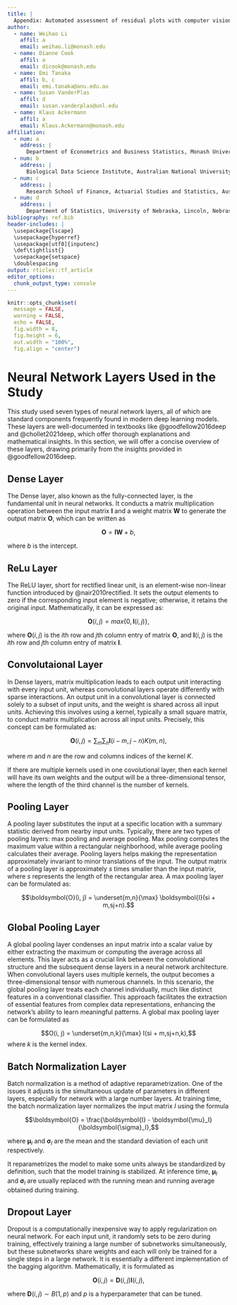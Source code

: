 ```yaml
---
title: |
  Appendix: Automated assessment of residual plots with computer vision models
author:
  - name: Weihao Li
    affil: a
    email: weihao.li@monash.edu
  - name: Dianne Cook
    affil: a
    email: dicook@monash.edu
  - name: Emi Tanaka
    affil: b, c
    email: emi.tanaka@anu.edu.au
  - name: Susan VanderPlas
    affil: d
    email: susan.vanderplas@unl.edu
  - name: Klaus Ackermann
    affil: a
    email: Klaus.Ackermann@monash.edu
affiliation:
  - num: a
    address: |
      Department of Econometrics and Business Statistics, Monash University, Clayton, VIC, Australia
  - num: b
    address: |
      Biological Data Science Institute, Australian National University, Acton, ACT, Australia
  - num: c
    address: |
      Research School of Finance, Actuarial Studies and Statistics, Australian National University, Acton, ACT, Australia
  - num: d
    address: |
      Department of Statistics, University of Nebraska, Lincoln, Nebraska, USA
bibliography: ref.bib
header-includes: |
  \usepackage{lscape}
  \usepackage{hyperref}
  \usepackage[utf8]{inputenc}
  \def\tightlist{}
  \usepackage{setspace}
  \doublespacing
output: rticles::tf_article
editor_options: 
  chunk_output_type: console
---
```


```r
knitr::opts_chunk$set(
  message = FALSE, 
  warning = FALSE, 
  echo = FALSE,
  fig.width = 8,
  fig.height = 6,
  out.width = "100%",
  fig.align = "center")
```


# Neural Network Layers Used in the Study

This study used seven types of neural network layers, all of which are standard components frequently found in modern deep learning models. These layers are well-documented in textbooks like @goodfellow2016deep and @chollet2021deep, which offer thorough explanations and mathematical insights. In this section, we will offer a concise overview of these layers, drawing primarily from the insights provided in @goodfellow2016deep.

## Dense Layer

The Dense layer, also known as the fully-connected layer, is the fundamental unit in neural networks. It conducts a matrix multiplication operation between the input matrix $\boldsymbol{I}$ and a weight matrix $\boldsymbol{W}$ to generate the output matrix $\boldsymbol{O}$, which can be written as

$$\boldsymbol{O} = \boldsymbol{I}\boldsymbol{W} + b,$$

where $b$ is the intercept.

## ReLu Layer

The ReLU layer, short for rectified linear unit, is an element-wise non-linear function introduced by @nair2010rectified. It sets the output elements to zero if the corresponding input element is negative; otherwise, it retains the original input. Mathematically, it can be expressed as:

$$\boldsymbol{O}(i,j) = max\{0, \boldsymbol{I}(i,j)\},$$

where $\boldsymbol{O}(i,j)$ is the $i$th row and $j$th column entry of matrix $\boldsymbol{O}$, and $\boldsymbol{I}(i,j)$ is the $i$th row and $j$th column entry of matrix $\boldsymbol{I}$.

## Convolutaional Layer

In Dense layers, matrix multiplication leads to each output unit interacting with every input unit, whereas convolutional layers operate differently with sparse interactions. An output unit in a convolutional layer is connected solely to a subset of input units, and the weight is shared across all input units. Achieving this involves using a kernel, typically a small square matrix, to conduct matrix multiplication across all input units. Precisely, this concept can be formulated as:

$$\boldsymbol{O}(i, j) = \sum_m\sum_n\boldsymbol{I}(i - m, j - n)K(m, n),$$

where $m$ and $n$ are the row and columns indices of the kernel $K$. 

If there are multiple kernels used in one covolutional layer, then each kernel will have its own weights and the output will be a three-dimensional tensor, where the length of the third channel is the number of kernels. 

## Pooling Layer

A pooling layer substitutes the input at a specific location with a summary statistic derived from nearby input units. Typically, there are two types of pooling layers: max pooling and average pooling. Max pooling computes the maximum value within a rectangular neighborhood, while average pooling calculates their average. Pooling layers helps making the representation approximately invariant to minor translations of the input. The output matrix of a pooling layer is approximately $s$ times smaller than the input matrix, where $s$ represents the length of the rectangular area. A max pooling layer can be formulated as:

$$\boldsymbol{O}(i, j) = \underset{m,n}{\max} \boldsymbol{I}(si + m,sj+n).$$

## Global Pooling Layer

A global pooling layer condenses an input matrix into a scalar value by either extracting the maximum or computing the average across all elements. This layer acts as a crucial link between the convolutional structure and the subsequent dense layers in a neural network architecture. When convolutional layers uses multiple kernels, the output becomes a three-dimensional tensor with numerous channels. In this scenario, the global pooling layer treats each channel individually, much like distinct features in a conventional classifier. This approach facilitates the extraction of essential features from complex data representations, enhancing the network's ability to learn meaningful patterns. A global max pooling layer can be formulated as 

$$O(i, j) = \underset{m,n,k}{\max} I(si + m,sj+n,k),$$
where $k$ is the kernel index.

## Batch Normalization Layer

Batch normalization is a method of adaptive reparametrization. One of the issues it adjusts is the simultaneous update of parameters in different layers, especially for network with a large number layers. At training time, the batch normalization layer normalizes the input matrix $I$ using the formula

$$\boldsymbol{O} = \frac{\boldsymbol{I} - \boldsymbol{\mu}_I}{\boldsymbol{\sigma}_I},$$

where $\boldsymbol{\mu}_I$ and $\boldsymbol{\sigma}_I$ are the mean and the standard deviation of each unit respectively.

It reparametrizes the model to make some units always be standardized by definition, such that the model training is stabilized. At inference time, $\boldsymbol{\mu}_I$ and $\boldsymbol{\sigma}_I$ are usually replaced with the running mean and running average obtained during training. 

## Dropout Layer

Dropout is a computationally inexpensive way to apply regularization on neural network. For each input unit, it randomly sets to be zero during training, effectively training a large number of subnetworks simultaneously, but these subnetworks share weights and each will only be trained for a single steps in a large network. It is essentially a different implementation of the bagging algorithm. Mathematically, it is formulated as 

$$\boldsymbol{O}(i,j) = \boldsymbol{D}(i,j)\boldsymbol{I}(i,j),$$

where $\boldsymbol{D}(i,j) \sim B(1, p)$ and $p$ is a hyperparameter that can be tuned.

